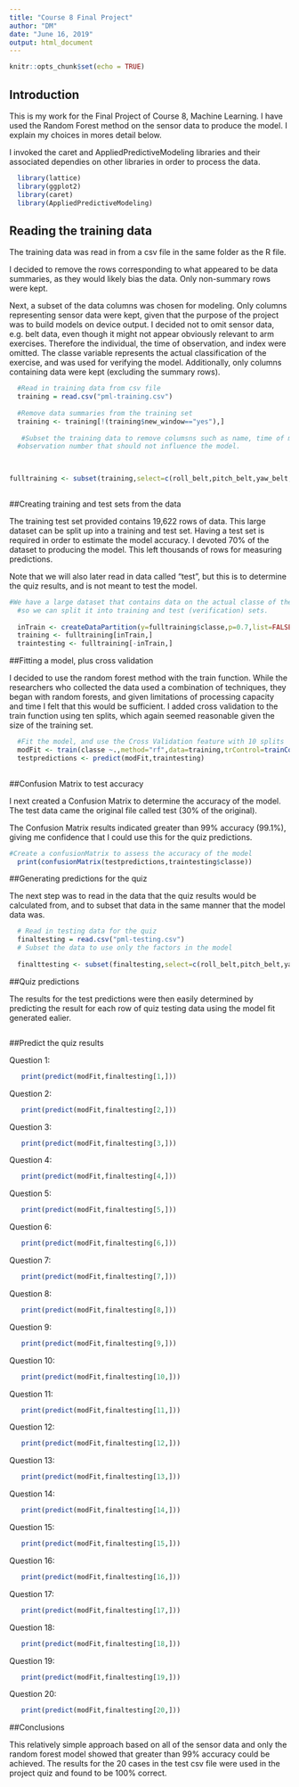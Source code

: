 ---
title: "Course 8 Final Project"
author: "DM"
date: "June 16, 2019"
output: html_document
---

```{r setup, include=FALSE}
knitr::opts_chunk$set(echo = TRUE)
```

## Introduction
This is my work for the Final Project of Course 8, Machine Learning. I have used the Random Forest method on the sensor data to produce the model. I explain my choices in mores detail below. 

I invoked the caret and AppliedPredictiveModeling libraries and their associated dependies on other libraries in order to process the data.

```{r Call libraries, echo=TRUE}
  library(lattice)
  library(ggplot2)
  library(caret)
  library(AppliedPredictiveModeling)
```

## Reading the training data

The training data was read in from a csv file in the same folder as the R file. 

I decided to remove the rows corresponding to what appeared to be data summaries, as they would likely bias the data. Only non-summary rows were kept.

Next, a subset of the data columns was chosen for modeling. Only columns representing sensor data were kept, given that the purpose of the project was to build models on device output.
I decided not to omit sensor data, e.g. belt data, even though it might not appear obviously relevant to arm exercises. Therefore the individual, the time of observation, and index were omitted. The classe variable represents the actual classification of the exercise, and was used for verifying the model. Additionally, only columns containing data were kept (excluding the summary rows).


```{r Read in training data, echo=TRUE}
  #Read in training data from csv file
  training = read.csv("pml-training.csv")
  
  #Remove data summaries from the training set
  training <- training[!(training$new_window=="yes"),]
  
   #Subset the training data to remove columsns such as name, time of measurement, 
  #observation number that should not influence the model.


  
fulltraining <- subset(training,select=c(roll_belt,pitch_belt,yaw_belt,total_accel_belt,gyros_belt_x,gyros_belt_y,gyros_belt_z,accel_belt_x,accel_belt_y,accel_belt_z,magnet_belt_x,magnet_belt_y,magnet_belt_z,roll_arm,pitch_arm,yaw_arm,total_accel_arm,gyros_arm_x,gyros_arm_y,gyros_arm_z,accel_arm_x,accel_arm_y,accel_arm_z,magnet_arm_x,magnet_arm_y,magnet_arm_z,roll_dumbbell,pitch_dumbbell,yaw_dumbbell,total_accel_dumbbell,gyros_dumbbell_x,gyros_dumbbell_y,gyros_dumbbell_z,accel_dumbbell_x,accel_dumbbell_y,accel_dumbbell_z,magnet_dumbbell_x,magnet_dumbbell_y,magnet_dumbbell_z,roll_forearm,pitch_forearm,yaw_forearm,gyros_forearm_x,gyros_forearm_y,gyros_forearm_z,accel_forearm_x,accel_forearm_y,accel_forearm_z,magnet_forearm_x,magnet_forearm_y,magnet_forearm_z,classe))
  

```

##Creating training and test sets from the data

The training test set provided contains 19,622 rows of data. This large dataset can be split up into a training and test set. Having a test set is required in order to estimate the model accuracy. I devoted 70% of the dataset to producing the model. This left thousands of rows for measuring predictions.

Note that we will also later read in data called "test", but this is to determine the quiz results, and is not meant to test the model. 

```{r Create training and test sets,echo=TRUE}
#We have a large dataset that contains data on the actual classe of the observation 
  #so we can split it into training and test (verification) sets.
  
  inTrain <- createDataPartition(y=fulltraining$classe,p=0.7,list=FALSE)
  training <- fulltraining[inTrain,]
  traintesting <- fulltraining[-inTrain,]
```
##Fitting a model, plus cross validation

I decided to use the random forest method with the train function. While the researchers who collected the data used a combination of techniques, they began with random forests, and given limitations of processing capacity and time I felt that this would be sufficient. I added cross validation to the train function using ten splits, which again seemed reasonable given the size of the training set. 
```{r Fit a model,echo=TRUE }

  #Fit the model, and use the Cross Validation feature with 10 splits 
  modFit <- train(classe ~.,method="rf",data=training,trControl=trainControl(method="cv",number=10,verboseIter=FALSE))
  testpredictions <- predict(modFit,traintesting)
  

```
##Confusion Matrix to test accuracy

I next created a Confusion Matrix to determine the accuracy of the model. The test data came the original file called test (30% of the original).

The Confusion Matrix results indicated greater than 99% accuracy (99.1%), giving me confidence that I could use this for the quiz predictions. 
```{r Create a confusion matrix,echo=TRUE}
#Create a confusionMatrix to assess the accuracy of the model
  print(confusionMatrix(testpredictions,traintesting$classe))

```
##Generating predictions for the quiz

The next step was to read in the data that the quiz results would be calculated from, and to subset that data in the same manner that the model data was.

```{r Read in and subset quiz data,echo=TRUE}
  # Read in testing data for the quiz  
  finaltesting = read.csv("pml-testing.csv")
  # Subset the data to use only the factors in the model
  
  finalttesting <- subset(finaltesting,select=c(roll_belt,pitch_belt,yaw_belt,total_accel_belt,gyros_belt_x,gyros_belt_y,gyros_belt_z,accel_belt_x,accel_belt_y,accel_belt_z,magnet_belt_x,magnet_belt_y,magnet_belt_z,roll_arm,pitch_arm,yaw_arm,total_accel_arm,gyros_arm_x,gyros_arm_y,gyros_arm_z,accel_arm_x,accel_arm_y,accel_arm_z,magnet_arm_x,magnet_arm_y,magnet_arm_z,roll_dumbbell,pitch_dumbbell,yaw_dumbbell,total_accel_dumbbell,gyros_dumbbell_x,gyros_dumbbell_y,gyros_dumbbell_z,accel_dumbbell_x,accel_dumbbell_y,accel_dumbbell_z,magnet_dumbbell_x,magnet_dumbbell_y,magnet_dumbbell_z,roll_forearm,pitch_forearm,yaw_forearm,gyros_forearm_x,gyros_forearm_y,gyros_forearm_z,accel_forearm_x,accel_forearm_y,accel_forearm_z,magnet_forearm_x,magnet_forearm_y,magnet_forearm_z))

```
##Quiz predictions

The results for the test predictions were then easily determined by predicting the result for each row of quiz testing data using the model fit generated ealier. 

```{r Predict quiz results,echo=TRUE}
```
##Predict the quiz results

Question 1:
```{r Question 1,echo=TRUE}
   print(predict(modFit,finaltesting[1,]))
```
Question 2:
```{r Question 2,echo=TRUE}
   print(predict(modFit,finaltesting[2,]))
```
Question 3:
```{r}
   print(predict(modFit,finaltesting[3,]))
```
Question 4:
```{r}
   print(predict(modFit,finaltesting[4,]))
```
Question 5:
```{r}
   print(predict(modFit,finaltesting[5,]))
```
Question 6:
```{r}
   print(predict(modFit,finaltesting[6,]))
```
Question 7:
```{r}
   print(predict(modFit,finaltesting[7,]))
```
Question 8:
```{r}
   print(predict(modFit,finaltesting[8,]))
```
Question 9:
```{r}
   print(predict(modFit,finaltesting[9,]))
```
Question 10:
```{r}
   print(predict(modFit,finaltesting[10,]))
```
Question 11:
```{r}
   print(predict(modFit,finaltesting[11,]))
```
Question 12:
```{r}
   print(predict(modFit,finaltesting[12,]))
```
Question 13:
```{r}
   print(predict(modFit,finaltesting[13,]))
```
Question 14:
```{r}
   print(predict(modFit,finaltesting[14,]))
```
Question 15:
```{r}
   print(predict(modFit,finaltesting[15,]))
```
Question 16:
```{r}
   print(predict(modFit,finaltesting[16,]))
```
Question 17:
```{r}
   print(predict(modFit,finaltesting[17,]))
```
Question 18:
```{r}
   print(predict(modFit,finaltesting[18,]))
```
Question 19:
```{r}
   print(predict(modFit,finaltesting[19,]))
```
Question 20:
```{r}
   print(predict(modFit,finaltesting[20,]))
```
##Conclusions

This relatively simple approach based on all of the sensor data and only the random forest model showed that greater than 99% accuracy could be achieved. The results for the 20 cases in the test csv file were used in the project quiz and found to be 100% correct.
   




  